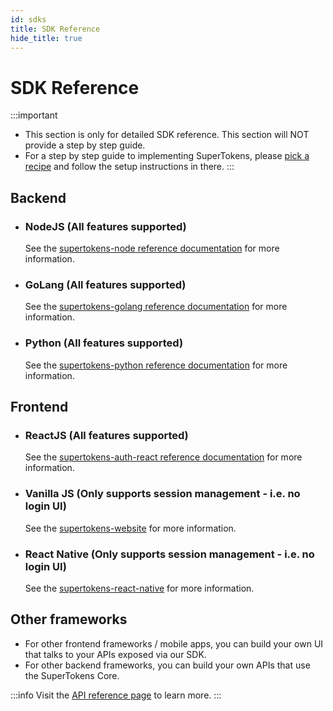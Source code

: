 ```yaml
---
id: sdks
title: SDK Reference
hide_title: true
---
```


<!-- COPY DOCS -->
<!-- ./community/sdks.mdx -->

# SDK Reference

:::important
- This section is only for detailed SDK reference. This section will NOT provide a step by step guide.
- For a step by step guide to implementing SuperTokens, please [pick a recipe](/docs/community/recipes) and follow the setup instructions in there.
:::

## Backend

- ### NodeJS (All features supported)

    See the [supertokens-node reference documentation](https://supertokens.io/docs/nodejs) for more information.

- ### GoLang (All features supported)

    See the [supertokens-golang reference documentation](https://supertokens.io/docs/golang) for more information.

- ### Python (All features supported)

    See the [supertokens-python reference documentation](https://supertokens.io/docs/python) for more information.

## Frontend

- ### ReactJS (All features supported)

    See the [supertokens-auth-react reference documentation](https://supertokens.io/docs/auth-react) for more information.

- ### Vanilla JS (Only supports session management - i.e. no login UI)

    See the [supertokens-website](https://supertokens.io/docs/website) for more information.

- ### React Native (Only supports session management - i.e. no login UI)

    See the [supertokens-react-native](https://supertokens.io/docs/react-native) for more information.


## Other frameworks
- For other frontend frameworks / mobile apps, you can build your own UI that talks to your APIs exposed via our SDK.
- For other backend frameworks, you can build your own APIs that use the SuperTokens Core. 

:::info
Visit the [API reference page](./apis) to learn more.
:::
